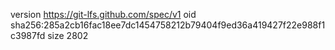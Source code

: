 version https://git-lfs.github.com/spec/v1
oid sha256:285a2cb16fac18ee7dc1454758212b79404f9ed36a419427f22e988f1c3987fd
size 2802
